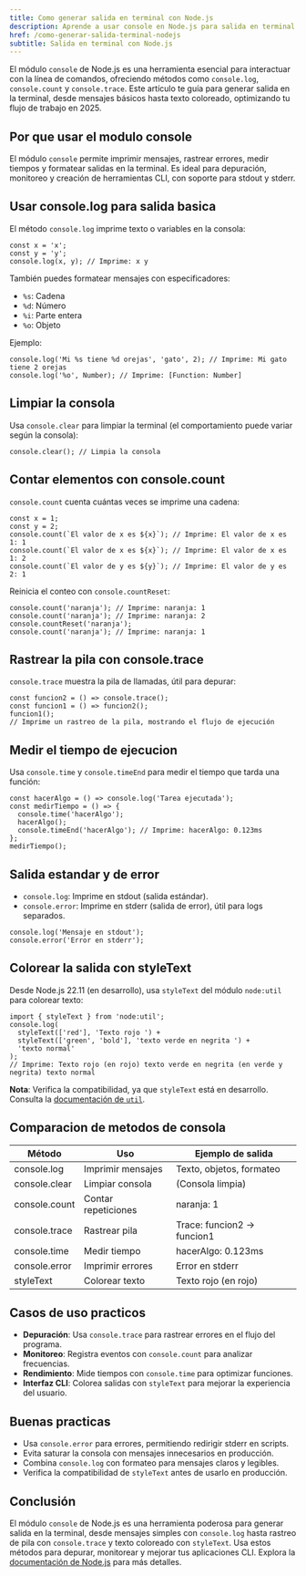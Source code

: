 ```yaml
---
title: Como generar salida en terminal con Node.js
description: Aprende a usar console en Node.js para salida en terminal con formato y color
href: /como-generar-salida-terminal-nodejs
subtitle: Salida en terminal con Node.js
---
```


El módulo `console` de Node.js es una herramienta esencial para interactuar con la línea de comandos, ofreciendo métodos como `console.log`, `console.count` y `console.trace`. Este artículo te guía para generar salida en la terminal, desde mensajes básicos hasta texto coloreado, optimizando tu flujo de trabajo en 2025.

## Por que usar el modulo console

El módulo `console` permite imprimir mensajes, rastrear errores, medir tiempos y formatear salidas en la terminal. Es ideal para depuración, monitoreo y creación de herramientas CLI, con soporte para stdout y stderr.

## Usar console.log para salida basica

El método `console.log` imprime texto o variables en la consola:

```go:js
const x = 'x';
const y = 'y';
console.log(x, y); // Imprime: x y
```

También puedes formatear mensajes con especificadores:

- `%s`: Cadena
- `%d`: Número
- `%i`: Parte entera
- `%o`: Objeto

Ejemplo:

```go:js
console.log('Mi %s tiene %d orejas', 'gato', 2); // Imprime: Mi gato tiene 2 orejas
console.log('%o', Number); // Imprime: [Function: Number]
```

## Limpiar la consola

Usa `console.clear` para limpiar la terminal (el comportamiento puede variar según la consola):

```go:js
console.clear(); // Limpia la consola
```

## Contar elementos con console.count

`console.count` cuenta cuántas veces se imprime una cadena:

```go:js
const x = 1;
const y = 2;
console.count(`El valor de x es ${x}`); // Imprime: El valor de x es 1: 1
console.count(`El valor de x es ${x}`); // Imprime: El valor de x es 1: 2
console.count(`El valor de y es ${y}`); // Imprime: El valor de y es 2: 1
```

Reinicia el conteo con `console.countReset`:

```go:js
console.count('naranja'); // Imprime: naranja: 1
console.count('naranja'); // Imprime: naranja: 2
console.countReset('naranja');
console.count('naranja'); // Imprime: naranja: 1
```

## Rastrear la pila con console.trace

`console.trace` muestra la pila de llamadas, útil para depurar:

```go:js
const funcion2 = () => console.trace();
const funcion1 = () => funcion2();
funcion1();
// Imprime un rastreo de la pila, mostrando el flujo de ejecución
```

## Medir el tiempo de ejecucion

Usa `console.time` y `console.timeEnd` para medir el tiempo que tarda una función:

```go:js
const hacerAlgo = () => console.log('Tarea ejecutada');
const medirTiempo = () => {
  console.time('hacerAlgo');
  hacerAlgo();
  console.timeEnd('hacerAlgo'); // Imprime: hacerAlgo: 0.123ms
};
medirTiempo();
```

## Salida estandar y de error

- `console.log`: Imprime en stdout (salida estándar).
- `console.error`: Imprime en stderr (salida de error), útil para logs separados.

```go:js
console.log('Mensaje en stdout');
console.error('Error en stderr');
```

## Colorear la salida con styleText

Desde Node.js 22.11 (en desarrollo), usa `styleText` del módulo `node:util` para colorear texto:

```go:js
import { styleText } from 'node:util';
console.log(
  styleText(['red'], 'Texto rojo ') +
  styleText(['green', 'bold'], 'texto verde en negrita ') +
  'texto normal'
);
// Imprime: Texto rojo (en rojo) texto verde en negrita (en verde y negrita) texto normal
```

**Nota**: Verifica la compatibilidad, ya que `styleText` está en desarrollo. Consulta la [documentación de `util`](https://nodejs.org/api/util.html#utilstyletextformat-text).

## Comparacion de metodos de consola

| Método | Uso | Ejemplo de salida |
|--------|-----|-------------------|
| console.log | Imprimir mensajes | Texto, objetos, formateo |
| console.clear | Limpiar consola | (Consola limpia) |
| console.count | Contar repeticiones | naranja: 1 |
| console.trace | Rastrear pila | Trace: funcion2 -> funcion1 |
| console.time | Medir tiempo | hacerAlgo: 0.123ms |
| console.error | Imprimir errores | Error en stderr |
| styleText | Colorear texto | Texto rojo (en rojo) |

## Casos de uso practicos

- **Depuración**: Usa `console.trace` para rastrear errores en el flujo del programa.
- **Monitoreo**: Registra eventos con `console.count` para analizar frecuencias.
- **Rendimiento**: Mide tiempos con `console.time` para optimizar funciones.
- **Interfaz CLI**: Colorea salidas con `styleText` para mejorar la experiencia del usuario.

## Buenas practicas

- Usa `console.error` para errores, permitiendo redirigir stderr en scripts.
- Evita saturar la consola con mensajes innecesarios en producción.
- Combina `console.log` con formateo para mensajes claros y legibles.
- Verifica la compatibilidad de `styleText` antes de usarlo en producción.

## Conclusión

El módulo `console` de Node.js es una herramienta poderosa para generar salida en la terminal, desde mensajes simples con `console.log` hasta rastreo de pila con `console.trace` y texto coloreado con `styleText`. Usa estos métodos para depurar, monitorear y mejorar tus aplicaciones CLI. Explora la [documentación de Node.js](https://nodejs.org/api/console.html) para más detalles.
